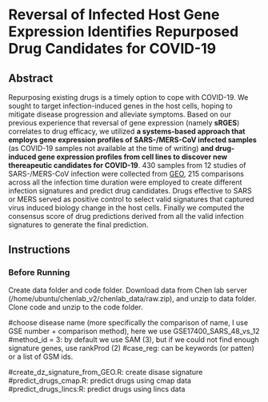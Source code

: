 # Reversal of Infected Host Gene Expression Identifies Repurposed Drug Candidates for COVID-19

## Abstract
Repurposing existing drugs is a timely option to cope with COVID-19. We sought to target infection-induced genes in the host cells, hoping to mitigate disease progression and alleviate symptoms. Based on our previous experience that reversal of gene expression (namely **sRGES**) correlates to drug efficacy, we utilized **a systems-based approach that employs gene expression profiles of SARS-/MERS-CoV infected samples** (as COVID-19 samples not available at the time of writing) **and drug-induced gene expression profiles from cell lines to discover new thereapeutic candidates for COVID-19**. 430 samples from 12 studies of SARS-/MERS-CoV infection were collected from [GEO](https://www.ncbi.nlm.nih.gov/geo/), 215 comparisons across all the infection time duration were employed to create different infection signatures and predict drug candidates. Drugs effective to SARS or MERS served as positive control to select valid signatures that captured virus induced biology change in the host cells. Finally we computed the consensus score of drug predictions derived from all the valid infection signatures to generate the final prediction.

## Instructions

### Before Running
Create data folder and code folder. Download data from Chen lab server (/home/ubuntu/chenlab_v2/chenlab_data/raw.zip), and unzip to data folder. Clone code and unzip to the code folder.



#choose disease name (more specifically the comparison of name, I use GSE number + comparison method), here we use GSE17400_SARS_48_vs_12
#method_id = 3: by default we use SAM (3), but if we could not find enough signature genes, use rankProd (2)
#case_reg: can be keywords (or patten) or a list of GSM ids.

#create_dz_signature_from_GEO.R: create disase signature
#predict_drugs_cmap.R: predict drugs using cmap data
#predict_drugs_lincs:R: predict drugs using lincs data

